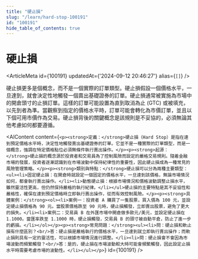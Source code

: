```yaml
---
title: "硬止損"
slug: "/learn/hard-stop-100191"
id: "100191"
hide_table_of_contents: true
---
```



# 硬止損

<ArticleMeta id={100191} updatedAt={'2024-09-12 20:46:27'} alias={`[]`} />
<div className='border-solid border-b border-t-0 my-4 border-[var(--ifm-color-gray-300)]' />

硬止損更多是個概念，而不是一個實際的訂單類型。硬止損假設一個價格水平，一旦達到，就會決定性地觸發一個賣出基礎證券的訂單。硬止損通常被實施為市場中的開倉頭寸的止損訂單。這樣的訂單可能設置為直到取消為止 (GTC) 或被填充，以先到者為準。當觀察到指定的價格水平時，訂單可能會轉化為市價訂單，並且以下個可用市價作為交易。硬止損背後的關鍵概念是該規則是不妥協的，必須無論其他考慮如何都要遵循。

<AIContent content={`<p><strong>定義：</strong>硬止損（Hard Stop）是指在達到預定價格水平時，決定性地觸發賣出基礎證券的訂單。它並不是一種實際的訂單類型，而是一個概念，強調在特定價格點位必須無條件執行賣出操作。</p><p><strong>起源：</strong>硬止損的概念源於投資者和交易員為了控制風險而設定的嚴格交易規則。隨着金融市場的發展，投資者逐漸認識到在市場波動中保持紀律性的重要性，因此硬止損成為一種常見的風險管理策略。</p><p><strong>類別與特點：</strong>硬止損可以分為兩種主要類型：<ul><li>固定硬止損：在開倉時就設定一個固定的價格水平，一旦達到該價格，無論市場情況如何，都會執行賣出操作。</li><li>動態硬止損：根據市場情況和價格波動調整止損水平，雖然靈活性更高，但仍然保持嚴格的執行紀律。</li></ul>硬止損的主要特點是其不妥協性和嚴格性，確保在達到預定價格時立即執行賣出操作，從而有效控制風險。</p><p><strong>具體案例：</strong><ol><li>案例一：投資者 A 購買了一隻股票，買入價為 100 元，並設定硬止損價格為 90 元。當股票價格跌至 90 元時，硬止損觸發，立即賣出股票，避免了更大的損失。</li><li>案例二：交易員 B 在外匯市場中開倉做多歐元/美元，並設定硬止損在 1.1000。當匯率跌至 1.1000 時，硬止損觸發，交易員 B 的頭寸被自動平倉，防止了進一步的虧損。</li></ol></p><p><strong>常見問題：</strong><ul><li>問：硬止損和軟止損有什麼區別？<br/>答：硬止損是嚴格執行的價格水平，一旦達到就立即執行賣出操作；而軟止損則具有一定的靈活性，可以根據市場情況進行調整。</li><li>問：硬止損會不會因為市場波動而頻繁觸發？<br/>答：是的，硬止損在市場波動較大時可能會頻繁觸發，因此設定止損水平時需要考慮市場的波動性。</li></ul></p>`} id={100191} />
